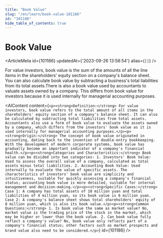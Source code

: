 ```yaml
---
title: "Book Value"
slug: "/en/learn/book-value-101186"
id: "101186"
hide_table_of_contents: true
---
```



# Book Value

<ArticleMeta id={101186} updatedAt={'2023-09-26 13:58:54'} alias={`[]`} />
<div className='border-solid border-b border-t-0 my-4 border-[var(--ifm-color-gray-300)]' />

For value investors, book value is the sum of the amounts of all the line items in the shareholders' equity section on a company's balance sheet. You can also calculate book value by subtracting a business's total liabilities from its total assets.There is also a book value used by accountants to valuate assets owned by a company. This differs from book value for investors because it is used internally for managerial accounting purposes.

<AIContent content={`<p><strong>Definition:</strong> For value investors, book value refers to the total amount of all items in the shareholders' equity section of a company's balance sheet. It can also be calculated by subtracting total liabilities from total assets. Accountants also use a form of book value to evaluate the assets owned by a company, which differs from the investors' book value as it is used internally for managerial accounting purposes.</p><p><strong>Origin:</strong> The concept of book value originated in accounting, dating back to the invention of double-entry bookkeeping. With the development of modern corporate systems, book value has gradually become an important indicator of a company's financial health.</p><p><strong>Categories and Characteristics:</strong> Book value can be divided into two categories: 1. Investors' Book Value: Used to assess the overall value of a company, calculated as total assets minus total liabilities. 2. Accounting Book Value: Used internally to evaluate the value of specific assets. The characteristics of investors' book value are simplicity and intuitiveness, suitable for quickly assessing a company's financial status; accounting book value is more detailed, suitable for internal management and decision-making.</p><p><strong>Specific Cases:</strong> Case 1: A company has total assets of 10 million yuan and total liabilities of 4 million yuan, so its book value is 6 million yuan. Case 2: A company's balance sheet shows total shareholders' equity of 8 million yuan, which is also its book value.</p><p><strong>Common Questions:</strong> 1. Is book value the same as market value? No, market value is the trading price of the stock in the market, which may be higher or lower than the book value. 2. Can book value fully reflect a company's value? No, book value only reflects part of a company's financial status; other factors such as market prospects and brand value also need to be considered.</p>`} id={101186} />
